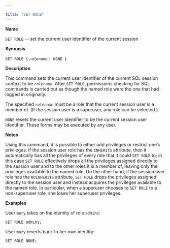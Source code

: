 ---

title: "SET ROLE"
---

<div id="set_role" class="registered_link"></div>

**Name**

`SET ROLE` -- set the current user identifier of the current session

**Synopsis**

`SET ROLE {` *`rolename`* `| NONE }`

**Description**

This command sets the current user identifier of the current SQL session context to be *`rolename`*. After `SET ROLE`, permissions checking for SQL commands is carried out as though the named role were the one that had logged in originally.

The specified *`rolename`* must be a role that the current session user is a member of. (If the session user is a superuser, any role can be selected.)

`NONE` resets the current user identifier to be the current session user identifier. These forms may be executed by any user.

**Notes**

Using this command, it is possible to either add privileges or restrict one’s privileges. If the session user role has the `INHERITS` attribute, then it automatically has all the privileges of every role that it could `SET ROLE` to; in this case `SET ROLE` effectively drops all the privileges assigned directly to the session user and to the other roles it is a member of, leaving only the privileges available to the named role. On the other hand, if the session user role has the `NOINHERITS` attribute, `SET ROLE` drops the privileges assigned directly to the session user and instead acquires the privileges available to the named role. In particular, when a superuser chooses to `SET ROLE` to a non-superuser role, she loses her superuser privileges.

**Examples**

User `mary` takes on the identity of role `admins`:

```
SET ROLE admins;
```

User `mary` reverts back to her own identity:

```
SET ROLE NONE;
```

